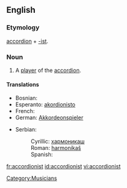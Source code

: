 ==English==

===Etymology===
[[accordion]] + [[-ist]].

===Noun===
{{en-noun}}

# A [[player]] of the [[accordion]].

====Translations====
{{trans-top|player of an accordion}}
* Bosnian: {{t-|bs|harmonikaš|m}}
* Esperanto: [[akordionisto]]
* French: {{t-|fr|accordéonsite|m|f}}
* German: [[Akkordeonspieler]] {{m}}
{{trans-mid}}
* Serbian:
*: Cyrillic: [[хармоникаш#Serbian|хармоникаш]] {{m}}
*: Roman: [[harmonikaš#Serbian|harmonikaš]] {{m}}
*: Spanish: {{t-|es|acordeonista|m|f}}
{{trans-bottom}}

[[Category:Musicians]]

[[fr:accordionist]]
[[id:accordionist]]
[[vi:accordionist]]